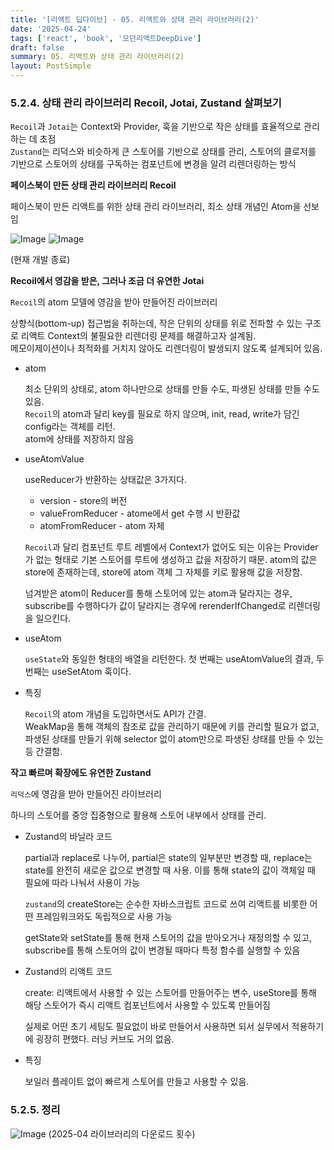 ```yaml
---
title: '[리액트 딥다이브] - 05. 리액트와 상태 관리 라이브러리(2)'
date: '2025-04-24'
tags: ['react', 'book', '모던리액트DeepDive']
draft: false
summary: 05. 리액트와 상태 관리 라이브러리(2)
layout: PostSimple
---
```


### 5.2.4. 상태 관리 라이브러리 Recoil, Jotai, Zustand 살펴보기

`Recoil`과 `Jotai`는 Context와 Provider, 훅을 기반으로 작은 상태를 효율적으로 관리하는 데 초점  
`Zustand`는 리덕스와 비슷하게 큰 스토어를 기반으로 상태를 관리, 스토어의 클로저를 기반으로 스토어의 상태를 구독하는 컴포넌트에 변경을 알려 리렌더링하는 방식

**페이스북이 만든 상태 관리 라이브러리 Recoil**

페이스북이 만든 리액트를 위한 상태 관리 라이브러리, 최소 상태 개념인 Atom을 선보임

![Image](https://github.com/user-attachments/assets/5ead55c2-41d4-43a5-ac0a-f76366ace41f)
![Image](https://github.com/user-attachments/assets/f60f3dc2-7d76-4f8c-aa8a-9392047803fe)

(현재 개발 종료)

**Recoil에서 영감을 받은, 그러나 조금 더 유연한 Jotai**

`Recoil`의 atom 모델에 영감을 받아 만들어진 라이브러리

상향식(bottom-up) 접근법을 취하는데, 작은 단위의 상태를 위로 전파할 수 있는 구조로 리액트 Context의 불필요한 리렌더링 문제를 해결하고자 설계됨.  
메모이제이션이나 최적화를 거치지 않아도 리렌더링이 발생되지 않도록 설계되어 있음.

- atom

  최소 단위의 상태로, atom 하나만으로 상태를 만들 수도, 파생된 상태를 만들 수도 있음.  
  `Recoil`의 atom과 달리 key를 필요로 하지 않으며, init, read, write가 담긴 config라는 객체를 리턴.  
  atom에 상태를 저장하지 않음

- useAtomValue

  useReducer가 반환하는 상태값은 3가지다.

  - version - store의 버전
  - valueFromReducer - atome에서 get 수행 시 반환값
  - atomFromReducer - atom 자체

  `Recoil`과 달리 컴포넌트 루트 레벨에서 Context가 없어도 되는 이유는 Provider가 없는 형태로 기본 스토어를 루트에 생성하고 값을 저장하기 때문. atom의 값은 store에 존재하는데, store에 atom 객체 그 자체를 키로 활용해 값을 저장함.

  넘겨받은 atom이 Reducer를 통해 스토어에 있는 atom과 달라지는 경우, subscribe를 수행하다가 값이 달라지는 경우에 rerenderIfChanged로 리렌더링을 일으킨다.

- useAtom

  `useState`와 동일한 형태의 배열을 리턴한다. 첫 번째는 useAtomValue의 결과, 두 번째는 useSetAtom 훅이다.

- 특징

  `Recoil`의 atom 개념을 도입하면서도 API가 간결.  
  WeakMap을 통해 객체의 참조로 값을 관리하기 때문에 키를 관리할 필요가 없고, 파생된 상태를 만들기 위해 selector 없이 atom만으로 파생된 상태를 만들 수 있는 등 간결함.

**작고 빠르며 확장에도 유연한 Zustand**

`리덕스`에 영감을 받아 만들어진 라이브러리

하나의 스토어를 중앙 집중형으로 활용해 스토어 내부에서 상태를 관리.

- Zustand의 바닐라 코드

  partial과 replace로 나누어, partial은 state의 일부분만 변경할 때, replace는 state를 완전히 새로운 값으로 변경할 때 사용. 이를 통해 state의 값이 객체일 때 필요에 따라 나눠서 사용이 가능

  `zustand`의 createStore는 순수한 자바스크립트 코드로 쓰여 리액트를 비롯한 어떤 프레임워크와도 독립적으로 사용 가능

  getState와 setState를 통해 현재 스토어의 값을 받아오거나 재정의할 수 있고, subscribe를 통해 스토어의 값이 변경될 때마다 특정 함수를 실행할 수 있음

- Zustand의 리액트 코드

  create: 리액트에서 사용할 수 있는 스토어를 만들어주는 변수, useStore를 통해 해당 스토어가 즉시 리액트 컴포넌트에서 사용할 수 있도록 만들어짐

  실제로 어떤 초기 세팅도 필요없이 바로 만들어서 사용하면 되서 실무에서 적용하기에 굉장히 편했다. 러닝 커브도 거의 없음.

- 특징

  보일러 플레이트 없이 빠르게 스토어를 만들고 사용할 수 있음.

### 5.2.5. 정리

![Image](https://github.com/user-attachments/assets/c2477b96-e0cc-4e96-8ecb-96e273984f83)
(2025-04 라이브러리의 다운로드 횟수)
